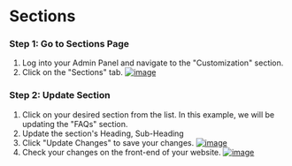 # Sections

### Step 1: Go to Sections Page
1. Log into your Admin Panel and navigate to the "Customization" section.
2. Click on the "Sections" tab.
[![image](/images/admin/customization/sections/1.png)](/images/admin/customization/sections/1.png)

### Step 2: Update Section
1. Click on your desired section from the list. In this example, we will be updating the "FAQs" section.
2. Update the section's Heading, Sub-Heading
3. Click "Update Changes" to save your changes.
[![image](/images/admin/customization/sections/2.png)](/images/admin/customization/sections/2.png)
4. Check your changes on the front-end of your website.
[![image](/images/admin/customization/sections/3.png)](/images/admin/customization/sections/3.png)